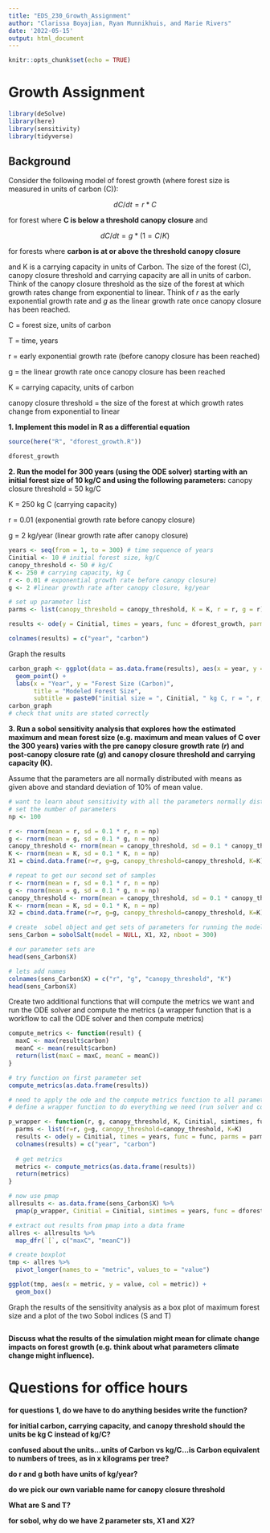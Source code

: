 ```yaml
---
title: "EDS_230_Growth_Assignment"
author: "Clarissa Boyajian, Ryan Munnikhuis, and Marie Rivers"
date: '2022-05-15'
output: html_document
---
```


```r
knitr::opts_chunk$set(echo = TRUE)
```

# Growth Assignment
```r
library(deSolve) 
library(here)
library(sensitivity)
library(tidyverse)
```

## Background

Consider the following model of forest growth (where forest size is measured in units of carbon (C)):

$$dC/dt = r * C$$

for forest where **C is below a threshold canopy closure** and

$$dC/dt = g * (1 = C/K)$$

for forests where **carbon is at or above the threshold canopy closure**

and K is a carrying capacity in units of Carbon. The size of the forest (C), canopy closure threshold and carrying capacity are all in units of carbon. Think of the canopy closure threshold as the size of the forest at which growth rates change from exponential to linear. Think of _r_ as the early exponential growth rate and _g_ as the linear growth rate once canopy closure has been reached.

C = forest size, units of carbon

T = time, years

r = early exponential growth rate (before canopy closure has been reached)

g = the linear growth rate once canopy closure has been reached

K = carrying capacity, units of carbon

canopy closure threshold = the size of the forest at which growth rates change from exponential to linear

**1. Implement this model in R as a differential equation**
```r
source(here("R", "dforest_growth.R"))

dforest_growth
```

**2. Run the model for 300 years (using the ODE solver) starting with an initial forest size of 10 kg/C and using the following parameters:**
canopy closure threshold = 50 kg/C

K = 250 kg C (carrying capacity)

r = 0.01 (exponential growth rate before canopy closure)

g = 2 kg/year (linear growth rate after canopy closure)
```r
years <- seq(from = 1, to = 300) # time sequence of years
Cinitial <- 10 # initial forest size, kg/C
canopy_threshold <- 50 # kg/C
K <- 250 # carrying capacity, kg C
r <- 0.01 # exponential growth rate before canopy closure)
g <- 2 #linear growth rate after canopy closure, kg/year

# set up parameter list
parms <- list(canopy_threshold = canopy_threshold, K = K, r = r, g = r)

results <- ode(y = Cinitial, times = years, func = dforest_growth, parms = parms, method = "lsoda")

colnames(results) = c("year", "carbon")
```

Graph the results
```r
carbon_graph <- ggplot(data = as.data.frame(results), aes(x = year, y = carbon)) +
  geom_point() +
  labs(x = "Year", y = "Forest Size (Carbon)",
       title = "Modeled Forest Size",
       subtitle = paste0("initial size = ", Cinitial, " kg C, r = ", r, " kg/year, g = ", g, "kg/year, canopy threshold = ", canopy_threshold, "kg C, carrying capacity = ", K, " kg C"))
carbon_graph
# check that units are stated correctly
```

**3. Run a sobol sensitivity analysis that explores how the estimated maximum and mean forest size (e.g. maximum and mean values of C over the 300 years) varies with the pre canopy closure growth rate (_r_) and post-canopy closure rate (_g_) and canopy closure threshold and carrying capacity (K).**

Assume that the parameters are all normally distributed with means as given above and standard deviation of 10% of mean value.
```r
# want to learn about sensitivity with all the parameters normally distributed 
# set the number of parameters
np <- 100

r <- rnorm(mean = r, sd = 0.1 * r, n = np)
g <- rnorm(mean = g, sd = 0.1 * g, n = np)
canopy_threshold <- rnorm(mean = canopy_threshold, sd = 0.1 * canopy_threshold, n = np)
K <- rnorm(mean = K, sd = 0.1 * K, n = np)
X1 = cbind.data.frame(r=r, g=g, canopy_threshold=canopy_threshold, K=K)

# repeat to get our second set of samples
r <- rnorm(mean = r, sd = 0.1 * r, n = np)
g <- rnorm(mean = g, sd = 0.1 * g, n = np)
canopy_threshold <- rnorm(mean = canopy_threshold, sd = 0.1 * canopy_threshold, n = np)
K <- rnorm(mean = K, sd = 0.1 * K, n = np)
X2 = cbind.data.frame(r=r, g=g, canopy_threshold=canopy_threshold, K=K)

# create  sobel object and get sets of parameters for running the model
sens_Carbon = sobolSalt(model = NULL, X1, X2, nboot = 300)

# our parameter sets are
head(sens_Carbon$X)
```


```r
# lets add names 
colnames(sens_Carbon$X) = c("r", "g", "canopy_threshold", "K")
head(sens_Carbon$X)
```

Create two additional functions that will compute the metrics we want and run the ODE solver and compute the metrics (a wrapper function that is a workflow to call the ODE solver and then compute metrics)
```r
compute_metrics <- function(result) {
  maxC <- max(result$carbon)
  meanC <- mean(result$carbon)
  return(list(maxC = maxC, meanC = meanC))
}

# try function on first parameter set
compute_metrics(as.data.frame(results))
```
```r
# need to apply the ode and the compute metrics function to all parameters
# define a wrapper function to do everything we need (run solver and compute metrics) and send back results for each parameter 

p_wrapper <- function(r, g, canopy_threshold, K, Cinitial, simtimes, func) {
  parms <- list(r=r, g=g, canopy_threshold=canopy_threshold, K=K)
  results <- ode(y = Cinitial, times = years, func = func, parms = parms, method = "lsoda")
  colnames(results) = c("year", "carbon")
  
  # get metrics
  metrics <- compute_metrics(as.data.frame(results))
  return(metrics)
}

# now use pmap
allresults <- as.data.frame(sens_Carbon$X) %>% 
  pmap(p_wrapper, Cinitial = Cinitial, simtimes = years, func = dforest_growth)
```

```r
# extract out results from pmap into a data frame
allres <- allresults %>% 
  map_dfr(`[`, c("maxC", "meanC"))
```


```r
# create boxplot
tmp <- allres %>% 
  pivot_longer(names_to = "metric", values_to = "value")

ggplot(tmp, aes(x = metric, y = value, col = metric)) +
  geom_box()
```



Graph the results of the sensitivity analysis as a box plot of maximum forest size and a plot of the two Sobol indices (S and T)
```r

```

**Discuss what the results of the simulation might mean for climate change impacts on forest growth (e.g. think about what parameters climate change might influence).**

# Questions for office hours
**for questions 1, do we have to do anything besides write the function?**

**for initial carbon, carrying capacity, and canopy threshold should the units be kg C instead of kg/C?**

**confused about the units...units of Carbon vs kg/C...is Carbon equivalent to numbers of trees, as in x kilograms per tree?**

**do r and g both have units of kg/year?**

**do we pick our own variable name for canopy closure threshold**

**What are S and T?**

**for sobol, why do we have 2 parameter sts, X1 and X2?**
